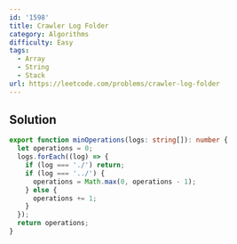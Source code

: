 ```yaml
---
id: '1598'
title: Crawler Log Folder
category: Algorithms
difficulty: Easy
tags:
  - Array
  - String
  - Stack
url: https://leetcode.com/problems/crawler-log-folder
---
```


## Solution

```typescript filename="solution.ts" copy
export function minOperations(logs: string[]): number {
  let operations = 0;
  logs.forEach((log) => {
    if (log === './') return;
    if (log === '../') {
      operations = Math.max(0, operations - 1);
    } else {
      operations += 1;
    }
  });
  return operations;
}
```
